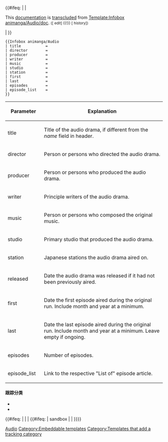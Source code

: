 {{Documentation subpage}}
<!-- Categories go at the bottom of this page and interwikis go in Wikidata. -->
{{#ifeq: {{PAGENAME}} | {{BASEPAGENAME}} | 
<div id="template_doc_page_transcluded" class="dablink plainlinks">This [[Wikipedia:Template documentation|documentation]] is [[Wikipedia:Transclusion|transcluded]] from [[Template:Infobox animanga/Audio/doc]]. <small style="font-style: normal">([{{fullurl:Template:Infobox animanga/Audio/doc|action=edit}} edit] {{!}} [{{fullurl:Template:Infobox animanga/Audio/doc|action=history}} history])</small><br /></div> | {{Notice|Please see [[Template:Infobox animanga]] for documentation on the other components of the infobox.}} }}

{{Infobox animanga/Audio
| child           = no
| title           = {{{title}}}
| director        = {{{director}}}
| producer        = {{{producer}}}
| writer          = {{{writer}}}
| music           = {{{music}}}
| studio          = {{{studio}}}
| station         = {{{station}}}
| first           = {{{first}}}
| last            = {{{last}}}
| episodes        = {{{episodes}}}
| episode_list    = List of episodes
}}

<pre style="width:auto; overflow:auto">
{{Infobox animanga/Audio
| title           = 
| director        = 
| producer        = 
| writer          = 
| music           = 
| studio          = 
| station         = 
| first           = 
| last            = 
| episodes        = 
| episode_list    = 
}}
</pre>

{| class="wikitable" style="width: 100%; clear: right;"
|-
! width="100px" | Parameter
! Explanation
|-
| title
| Title of the audio drama, if different from the ''name'' field in header.
|-
| director
| Person or persons who directed the audio drama.
|-
| producer
| Person or persons who produced the audio drama.
|-
| writer
| Principle writers of the audio drama.
|-
| music
| Person or persons who composed the original music.
|-
| studio
| Primary studio that produced the audio drama.
|-
| station
| Japanese stations the audio drama aired on.
|-
| released
| Date the audio drama was released if it had not been previously aired.
|-
| first
| Date the first episode aired during the original run. Include month and year at a minimum.
|-
| last
| Date the last episode aired during the original run. Include month and year at a minimum. Leave empty if ongoing.
|-
| episodes
| Number of episodes.
|-
| episode_list
| Link to the respective "List of" episode article.
|}

==== 跟踪分类 ====
* {{clc|Anime and manga articles with redundant infobox parameters}}
* {{clc|Anime and manga articles with identical first and last infobox parameters}}
<includeonly>
{{#ifeq: {{PAGENAME}} | {{BASEPAGENAME}} | <!-- don't include categories in Template:Infobox_animanga --> |
{{#ifeq: {{SUBPAGENAME}} | sandbox | <!-- don't include categories in Template:Infobox_animanga/Audio/sandbox --> |
<!-- Categories below this line, please; interwikis at Wikidata -->
[[Category:Anime and manga infobox templates|Audio]]
[[Category:Embeddable templates]]
[[Category:Templates that add a tracking category]]
}}}}
</includeonly>